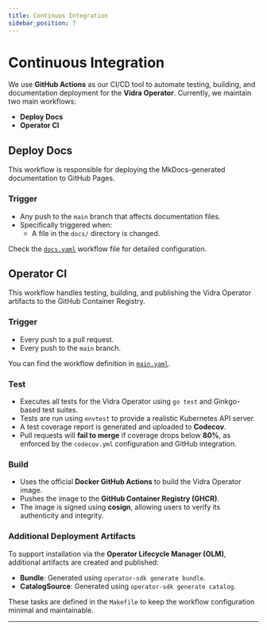 ```yaml
---
title: Continuos Integration
sidebar_position: 7
---
```


# Continuous Integration

We use **GitHub Actions** as our CI/CD tool to automate testing, building, and documentation deployment for the **Vidra Operator**. Currently, we maintain two main workflows:

- **Deploy Docs**
- **Operator CI**

## Deploy Docs

This workflow is responsible for deploying the MkDocs-generated documentation to GitHub Pages.

### Trigger

- Any push to the `main` branch that affects documentation files.
- Specifically triggered when:
  - A file in the `docs/` directory is changed.

Check the [`docs.yaml`](../../../.github/workflows/docs.yaml) workflow file for detailed configuration.

## Operator CI

This workflow handles testing, building, and publishing the Vidra Operator artifacts to the GitHub Container Registry.

### Trigger

- Every push to a pull request.
- Every push to the `main` branch.

You can find the workflow definition in [`main.yaml`](../../../.github/workflows/main.yaml).

### Test

- Executes all tests for the Vidra Operator using `go test` and Ginkgo-based test suites.
- Tests are run using `envtest` to provide a realistic Kubernetes API server.
- A test coverage report is generated and uploaded to **Codecov**.
- Pull requests will **fail to merge** if coverage drops below **80%**, as enforced by the `codecov.yml` configuration and GitHub integration.

### Build

- Uses the official **Docker GitHub Actions** to build the Vidra Operator image.
- Pushes the image to the **GitHub Container Registry (GHCR)**.
- The image is signed using **cosign**, allowing users to verify its authenticity and integrity.

### Additional Deployment Artifacts

To support installation via the **Operator Lifecycle Manager (OLM)**, additional artifacts are created and published:

- **Bundle**: Generated using `operator-sdk generate bundle`.
- **CatalogSource**: Generated using `operator-sdk generate catalog`.

These tasks are defined in the `Makefile` to keep the workflow configuration minimal and maintainable.

---

